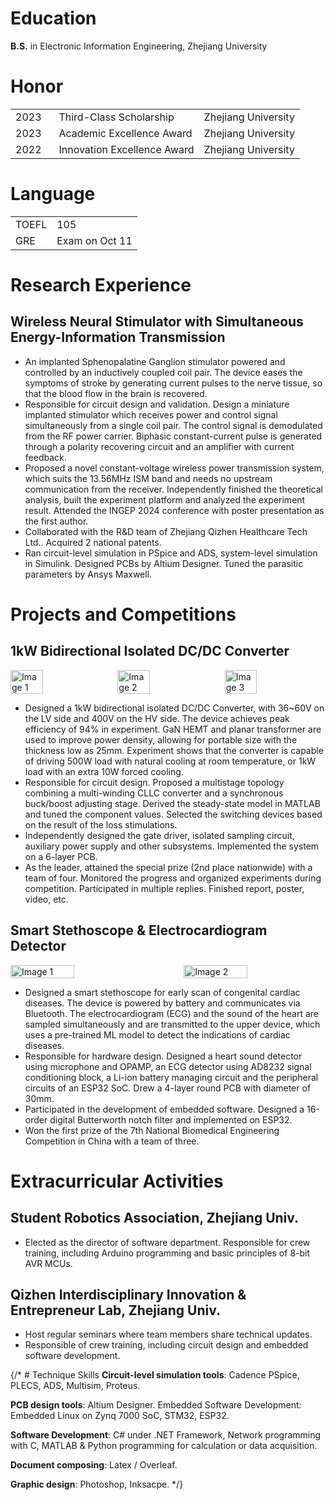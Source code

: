 
# Education
**B.S.** in Electronic Information Engineering, Zhejiang University

# Honor
<table cellpadding="10" cellspacing="0" width="100%" style="font-size: 16px;">
    <tr>
        <td width="15%">2023</td>
        <td>Third-Class Scholarship</td>
        <td>Zhejiang University</td>
    </tr>
    <tr>
        <td>2023</td>
        <td>Academic Excellence Award</td>
        <td>Zhejiang University</td>
    </tr>
    <tr>
        <td>2022</td>
        <td>Innovation Excellence Award</td>
        <td>Zhejiang University</td>
    </tr>
</table>

# Language

<table cellpadding="10" cellspacing="0" width="100%" style="font-size: 16px;">
    <tr>
        <td>TOEFL</td>
        <td>105</td>
    </tr>
    <tr>
        <td>GRE</td>
        <td>Exam on Oct 11</td>
    </tr>
 
</table>

# Research Experience
## Wireless Neural Stimulator with Simultaneous Energy-Information Transmission

- An implanted Sphenopalatine Ganglion stimulator powered and controlled by an inductively coupled coil pair. The device eases the symptoms of stroke by generating current pulses to the nerve tissue, so that the blood flow in the brain is recovered.
- Responsible for circuit design and validation. Design a miniature implanted stimulator which receives power and control signal simultaneously from a single coil pair. The control signal is demodulated from the RF power carrier. Biphasic constant-current pulse is generated through a polarity recovering circuit and an amplifier with current feedback.
- Proposed a novel constant-voltage wireless power transmission system, which suits the 13.56MHz ISM band and needs no upstream communication from the receiver. Independently finished the theoretical analysis, built the experiment platform and analyzed the experiment result. Attended the INGEP 2024 conference with poster presentation as the first author.
- Collaborated with the R&D team of Zhejiang Qizhen Healthcare Tech Ltd.. Acquired 2 national patents.
- Ran circuit-level simulation in PSpice and ADS, system-level simulation in Simulink. Designed PCBs by Altium Designer. Tuned the parasitic parameters by Ansys Maxwell.

# Projects and Competitions
## 1kW Bidirectional Isolated DC/DC Converter

<div style="display: flex; justify-content: space-between;">
    <Image src={MultistageCLLC_1} alt="Image 1" style="height: auto; width: 32%; object-fit: contain;"/>
    <Image src={MultistageCLLC_2} alt="Image 2" style="height: auto; width: 32%; object-fit: contain;"/>
    <Image src={MultistageCLLC_3} alt="Image 3" style="height: auto; width: 32%; object-fit: contain;"/>
</div>

- Designed a 1kW bidirectional isolated DC/DC Converter, with 36~60V on the LV side and 400V on the HV side. The device achieves peak efficiency of 94% in experiment. GaN HEMT and planar transformer are used to improve power density, allowing for portable size with the thickness low as 25mm. Experiment shows that the converter is capable of driving 500W load with natural cooling at room temperature, or 1kW load with an extra 10W forced cooling.
- Responsible for circuit design. Proposed a multistage topology combining a multi-winding CLLC converter and a synchronous buck/boost adjusting stage. Derived the steady-state model in MATLAB and tuned the component values. Selected the switching devices based on the result of the loss stimulations.
- Independently designed the gate driver, isolated sampling circuit, auxiliary power supply and other subsystems. Implemented the system on a 6-layer PCB.
- As the leader, attained the special prize (2nd place nationwide) with a team of four. Monitored the progress and organized experiments during competition. Participated in multiple replies. Finished report, poster, video, etc.

## Smart Stethoscope & Electrocardiogram Detector

<div style="display: flex; justify-content: space-between;">
    <Image src={Heartsound_1} alt="Image 1" style="height: auto; width: 45%; object-fit: contain;"/>
    <Image src={Heartsound_2} alt="Image 2" style="height: auto; width: 45%; object-fit: contain;"/>
</div>


- Designed a smart stethoscope for early scan of congenital cardiac diseases. The device is powered by battery and communicates via Bluetooth. The electrocardiogram (ECG) and the sound of the heart are sampled simultaneously and are transmitted to the upper device, which uses a pre-trained ML model to detect the indications of cardiac diseases.
- Responsible for hardware design. Designed a heart sound detector using microphone and OPAMP, an ECG detector using AD8232 signal conditioning block, a Li-ion battery managing circuit and the peripheral circuits of an ESP32 SoC. Drew a 4-layer round PCB with diameter of 30mm.
- Participated in the development of embedded software. Designed a 16-order digital Butterworth notch filter and implemented on ESP32.
- Won the first prize of the 7th National Biomedical Engineering Competition in China with a team of three. 

# Extracurricular Activities
## Student Robotics Association, Zhejiang Univ.
- Elected as the director of software department. Responsible for crew training, including Arduino programming and basic principles of 8-bit AVR MCUs.

## Qizhen Interdisciplinary Innovation & Entrepreneur Lab, Zhejiang Univ.
- Host regular seminars where team members share technical updates.
- Responsible of crew training, including circuit design and embedded software development.

{/* # Technique Skills
**Circuit-level simulation tools**: Cadence PSpice, PLECS, ADS, Multisim, Proteus.

**PCB design tools**: Altium Designer.
Embedded Software Development: Embedded Linux on Zynq 7000 SoC, STM32, ESP32.

**Software Development**: C# under .NET Framework, Network programming with C, MATLAB & Python programming for calculation or data acquisition.

**Document composing**: Latex / Overleaf.

**Graphic design**: Photoshop, Inksacpe. */}